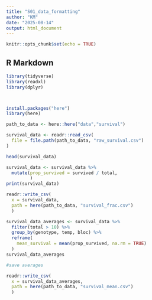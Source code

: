 ```yaml
---
title: "S01_data_formatting"
author: "KM"
date: "2025-08-14"
output: html_document
---
```


```r
knitr::opts_chunk$set(echo = TRUE)
```

## R Markdown

```r
library(tidyverse)
library(readxl)
library(dplyr)



install.packages("here")
library(here)

path_to_data <- here::here("data","survival")

survival_data <- readr::read_csv(
  file = file.path(path_to_data, "raw_survival.csv")
)

head(survival_data)
```

```r
survival_data <- survival_data %>%
  mutate(prop_survived = survived / total,
         )
print(survival_data)
```

```r

readr::write_csv(
  x = survival_data,
  path = here(path_to_data, "survival_frac.csv")
  )
```

```r


survival_data_averages <- survival_data %>%
  filter(total > 10) %>%
  group_by(genotype, temp, bloc) %>%
  reframe(
    mean_survival = mean(prop_survived, na.rm = TRUE)
  )
survival_data_averages

```

```r
#save averages

readr::write_csv(
  x = survival_data_averages,
  path = here(path_to_data, "survival_mean.csv")
  )
```

